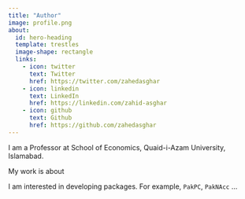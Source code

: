---
title: "Author"
image: profile.png
about:
  id: hero-heading
  template: trestles
  image-shape: rectangle
  links:
    - icon: twitter
      text: Twitter
      href: https://twitter.com/zahedasghar
    - icon: linkedin
      text: LinkedIn
      href: https://linkedin.com/zahid-asghar
    - icon: github
      text: Github
      href: https://github.com/zahedasghar
---

::: {#hero-heading}

I am a Professor  at School of Economics, Quaid-i-Azam University, Islamabad. 

My work is about 

I am interested in developing packages. For example,
`PakPC`, `PakNAcc`
...


:::

